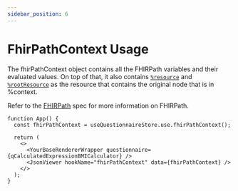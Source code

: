 ```yaml
---
sidebar_position: 6
---
```


# FhirPathContext Usage

The fhirPathContext object contains all the FHIRPath variables and their evaluated values. On top of that, it also contains [`%resource`](https://hl7.org/fhir/fhirpath.html#variables) and [`%rootResource`](https://hl7.org/fhir/fhirpath.html#variables) as the resource that contains the original node that is in %context.

Refer to the [FHIRPath](https://hl7.org/fhir/fhirpath.html) spec for more information on FHIRPath.

```tsx live
function App() {
  const fhirPathContext = useQuestionnaireStore.use.fhirPathContext();

  return (
    <>
      <YourBaseRendererWrapper questionnaire={qCalculatedExpressionBMICalculator} />
      <JsonViewer hookName="fhirPathContext" data={fhirPathContext} />
    </>
  );
}
```
